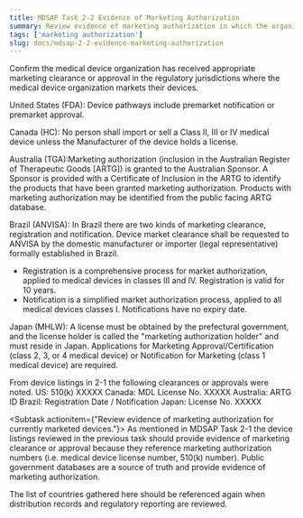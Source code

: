 ```yaml
---
title: MDSAP Task 2-2 Evidence of Marketing Authorization
summary: Review evidence of marketing authorization in which the organization markets and makes available its devices.
tags: ['marketing authorization']
slug: docs/mdsap-2-2-evidence-marketing-authorization
---
```


<RegLang>
Confirm the medical device organization has received appropriate marketing clearance or approval in the regulatory jurisdictions where the medical device organization markets their devices.

United States (FDA): Device pathways include premarket notification or premarket approval. 

Canada (HC): No person shall import or sell a Class II, III or IV medical device unless the Manufacturer of the device 
holds a license.

Australia (TGA):Marketing authorization (inclusion in the Australian Register of Therapeutic Goods [ARTG]) is granted 
to the Australian Sponsor. A Sponsor is provided with a Certificate of Inclusion in the ARTG to identify the 
products that have been granted marketing authorization. Products with marketing authorization may be identified from the public facing ARTG database.

Brazil (ANVISA): In Brazil there are two kinds of marketing clearance, registration and notification. Device market clearance shall be requested to ANVISA by the domestic manufacturer or importer (legal representative) formally established in Brazil. 
- Registration is a comprehensive process for market authorization, applied to medical devices in classes III and IV. Registration is valid for 10 years. 
- Notification is a simplified market authorization process, applied to all medical devices classes I. Notifications have no expiry date.

Japan (MHLW): A license must be obtained by the prefectural government, and the license holder is called the "marketing authorization holder" and must reside in Japan. Applications for Marketing Approval/Certification (class 2, 3, or 4 medical device) or Notification for Marketing (class 1 medical device) are required.
</RegLang>

<ReportLang>
From device listings in 2-1 the following clearances or approvals were noted.
US: 510(k) XXXXX
Canada: MDL License No. XXXXX
Australia: ARTG ID
Brazil: Registration Date / Notification
Japan: License No. XXXXX
</ReportLang>

<Subtask actionitem={"Review evidence of marketing authorization for currently marketed devices."}>
As mentioned in <QLink>MDSAP Task 2-1</QLink> the device listings reviewed in the previous task should provide evidence of marketing clearance or approval because they reference marketing authorization numbers (i.e. medical device license number, 510(k) number).  Public government databases are a source of truth and provide evidence of marketing authorization.

The list of countries gathered here should be referenced again when distribution records and regulatory reporting are reviewed. 

</Subtask>



